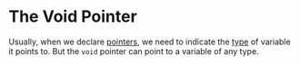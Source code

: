 # The Void Pointer

Usually, when we declare [pointers](/what-are-pointers),
we need to indicate the [type](/what-is-a-data-type) of 
variable it points to. But the `void` pointer can point to
a variable of any type.